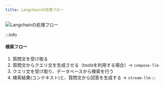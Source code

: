```yaml
---
title: Langchainの処理フロー
---
```


![Langchainの処理フロー](./img/flow.drawio.svg)


:::info
#### 検索フロー
1. 質問文を受け取る
2. 質問文からクエリ文を生成させる（toolsを利用する場合）-> `compose-llm`
3. クエリ文を受け取り、データベースから検索を行う
4. 検索結果(コンテキスト)と、質問文から回答を生成する -> `stream-llm`
:::
